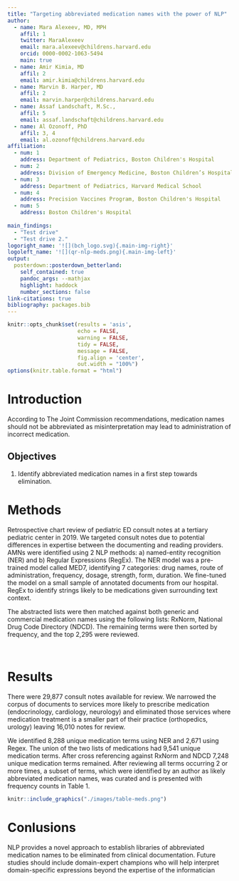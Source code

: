 ```yaml
---
title: "Targeting abbreviated medication names with the power of NLP"
author:
  - name: Mara Alexeev, MD, MPH
    affil: 1
    twitter: MaraAlexeev
    email: mara.alexeev@childrens.harvard.edu
    orcid: 0000-0002-1063-5494
    main: true
  - name: Amir Kimia, MD
    affil: 2
    email: amir.kimia@childrens.harvard.edu
  - name: Marvin B. Harper, MD
    affil: 2
    email: marvin.harper@childrens.harvard.edu
  - name: Assaf Landschaft, M.Sc.,
    affil: 5
    email: assaf.landschaft@childrens.harvard.edu
  - name: Al Ozonoff, PhD
    affil: 3, 4
    email: al.ozonoff@childrens.harvard.edu
affiliation:
  - num: 1
    address: Department of Pediatrics, Boston Children's Hospital
  - num: 2
    address: Division of Emergency Medicine, Boston Children’s Hospital
  - num: 3
    address: Department of Pediatrics, Harvard Medical School
  - num: 4
    address: Precision Vaccines Program, Boston Children's Hospital
  - num: 5
    address: Boston Children's Hospital
    
main_findings:
  - "Test drive" 
  - "Test drive 2."
logoright_name: '![](bch_logo.svg){.main-img-right}'
logoleft_name: '![](qr-nlp-meds.png){.main-img-left}'
output: 
  posterdown::posterdown_betterland:
    self_contained: true
    pandoc_args: --mathjax
    highlight: haddock
    number_sections: false
link-citations: true
bibliography: packages.bib
---
```


```r
knitr::opts_chunk$set(results = 'asis',
                      echo = FALSE,
                      warning = FALSE,
                      tidy = FALSE,
                      message = FALSE,
                      fig.align = 'center',
                      out.width = "100%")
options(knitr.table.format = "html") 
```


# Introduction

According to The Joint Commission recommendations, medication names should not be abbreviated as misinterpretation may lead to administration of incorrect medication.

## Objectives

1. Identify abbreviated medication names in a first step towards elimination. 

# Methods

Retrospective chart review of pediatric ED consult notes at a tertiary pediatric center in 2019. We targeted consult notes due to potential differences in expertise between the documenting and reading providers. AMNs were identified using 2 NLP methods: a) named-entity recognition (NER) and b) Regular Expressions (RegEx). The NER model was a pre-trained model called MED7, identifying 7 categories: drug names, route of administration, frequency, dosage, strength, form, duration. We fine-tuned the model on a small sample of annotated documents from our hospital. RegEx to identify strings likely to be medications given surrounding text context. 

The abstracted lists were then matched against both generic and commercial medication names using the following lists: RxNorm, National Drug Code Directory (NDCD). The remaining terms were then sorted by frequency, and the top 2,295 were reviewed. 

<br>

# Results

There were 29,877 consult notes available for review. We narrowed the corpus of documents to services more likely to prescribe medication (endocrinology, cardiology, neurology) and eliminated those services where medication treatment is a smaller part of their practice (orthopedics, urology) leaving 16,010 notes for review.  

We identified 8,288 unique medication terms using NER and 2,671 using Regex. The union of the two lists of medications had 9,541 unique medication terms. After cross referencing against RxNorm and NDCD 7,248 unique medication terms remained. After reviewing all terms occurring 2 or more times, a subset of terms, which were identified by an author as likely abbreviated medication names, was curated and is presented with frequency counts in Table 1. 


```r

knitr::include_graphics("./images/table-meds.png")

```

# Conlusions

NLP provides a novel approach to establish libraries of abbreviated medication names to be eliminated from clinical documentation. Future studies should include domain-expert champions who will help interpret domain-specific expressions beyond the expertise of the informatician
